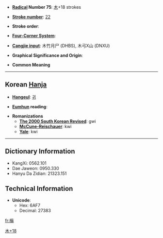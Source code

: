 * '''[[Wiktionary:Chinese radical index| Radical]] Number 75''': [[Wiktionary:Chinese radical index 木|木]]+18 strokes

* '''[[Wiktionary:Chinese total strokes index|Stroke number]]''': [[Wiktionary:Chinese total strokes index 22|22]]

* '''Stroke order''': 

* '''[[Wiktionary:Chinese four corner index|Four-Corner System]]''': 

* '''[[Wiktionary:Chinese Cangjie index|Cangjie input]]''': 木竹月尸 (DHBS), 木弓X山 (DNXU)

* '''Graphical Significance and Origin''': 

* '''Common Meaning'''

----

== Korean [[Hanja]] ==

* '''[[Hangeul]]''': [[귀]]

* '''[[Eumhun]] reading''': 

* '''Romanizations'''
** '''[[The 2000 South Korean Revised Romanization|The 2000 South Korean Revised]]''': gwi
** '''[[McCune-Reischauer]]''': kwi
** '''[[Yale]]''': kwi

----

== Dictionary Information ==

* KangXi: 0562.101
* Dae Jaweon: 0950.330
* Hanyu Da Zidian: 21323.151

== Technical Information ==

* '''Unicode''':
** Hex: 6AF7
** Decimal: 27383

[[Category:Korean-only CJKV Characters|木+18]]

[[fr:櫷]]
